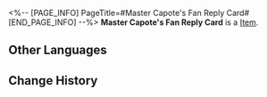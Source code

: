 <%-- [PAGE_INFO]
PageTitle=#Master Capote's Fan Reply Card#
[END_PAGE_INFO] --%>
{{Item Infobox
|title       = Master Capote's Fan Reply Card
|id          = 140132
|image       = Item Master Capote's Fan Reply Card.png
|type        = 
|invCategory = Missions
|rarity      = 3
|effect      = 
|description = Handwritten cards with words of encouragement from Capote to his fans.
}}
{{Description|1=''"Master Capote's care and love for everyone is contained in these words!"''}}
'''Master Capote's Fan Reply Card''' is a [[Item]].

==Other Languages==
{{Other Languages
|en   = Master Capote's Fan Reply Card
|zhs  = 「波少」粉丝回馈手卡
|zht  = 「波少」粉絲回饋卡
|ja   = 「カポ」のファンへのお返事カード
|ko   = 「카포티」의 답장 카드
|es   = Tarjeta de respuesta para los fans del maestro Capote
|fr   = Carte de réponse aux fans de maître Boomer
|ru   = Открытка с ответом мастера Капоте его фанатам
|th   = การ์ดตอบกลับแฟนคลับของ "Master Capote"
|vi   = Thiệp Đáp Lễ Fan Nam Thần Capote
|de   = Meister Capotes Antwortkarte für Fans
|id   = Kartu Balasan untuk Penggemar "Master Capote"
|pt   = Cartão-resposta aos Fãs do Mestre Calepo
}}

==Change History==
{{Change History|2.0}}